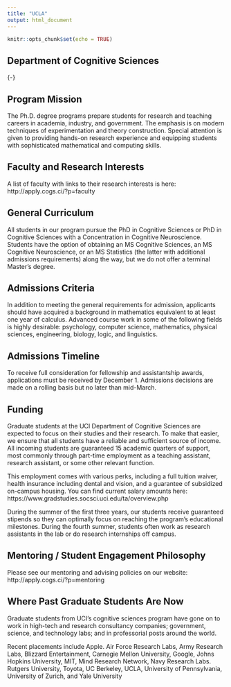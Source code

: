 ---
title: "UCLA"
output: html_document
---

```{r setup, include=FALSE}
knitr::opts_chunk$set(echo = TRUE)
```


## Department of Cognitive Sciences
 {-}

## Program Mission  {-}
The Ph.D. degree programs prepare students for research and teaching careers in academia, industry, and government. The emphasis is on modern techniques of experimentation and theory construction. Special attention is given to providing hands-on research experience and equipping students with sophisticated mathematical and computing skills.


## Faculty and Research Interests  {-}
A list of faculty with links to their research interests is here: http://apply.cogs.ci/?p=faculty





## General Curriculum  {-}
All students in our program pursue the PhD in Cognitive Sciences or PhD in Cognitive Sciences with a Concentration in Cognitive Neuroscience. Students have the option of obtaining an MS Cognitive Sciences, an MS Cognitive Neuroscience, or an MS Statistics (the latter with additional admissions requirements) along the way, but we do not offer a terminal Master’s degree.





## Admissions Criteria  {-}
In addition to meeting the general requirements for admission, applicants should have acquired a background in mathematics equivalent to at least one year of calculus. Advanced course work in some of the following fields is highly desirable: psychology, computer science, mathematics, physical sciences, engineering, biology, logic, and linguistics. 



## Admissions Timeline  {-}
To receive full consideration for fellowship and assistantship awards, applications must be received by December 1. Admissions decisions are made on a rolling basis but no later than mid-March.  


## Funding  {-}
Graduate students at the UCI Department of Cognitive Sciences are expected to focus on their studies and their research. To make that easier, we ensure that all students have a reliable and sufficient source of income. All incoming students are guaranteed 15 academic quarters of support, most commonly through part-time employment as a teaching assistant, research assistant, or some other relevant function.

This employment comes with various perks, including a full tuition waiver, health insurance including dental and vision, and a guarantee of subsidized on-campus housing. You can find current salary amounts here: https://www.gradstudies.socsci.uci.edu/ta/overview.php

During the summer of the first three years, our students receive guaranteed stipends so they can optimally focus on reaching the program's educational milestones. During the fourth summer, students often work as research assistants in the lab or do research internships off campus.





## Mentoring / Student Engagement Philosophy  {-}
Please see our mentoring and advising policies on our website: http://apply.cogs.ci/?p=mentoring




## Where Past Graduate Students Are Now  {-}
Graduate students from UCI’s cognitive sciences program have gone on to work in high-tech and research consultancy companies; government, science, and technology labs; and in professorial posts around the world.

Recent placements include Apple. Air Force Research Labs, Army Research Labs, Blizzard Entertainment, Carnegie Mellon University, Google, Johns Hopkins University, MIT, Mind Research Network, Navy Research Labs. Rutgers University, Toyota, UC Berkeley, UCLA, University of Pennsylvania, University of Zurich, and Yale University


